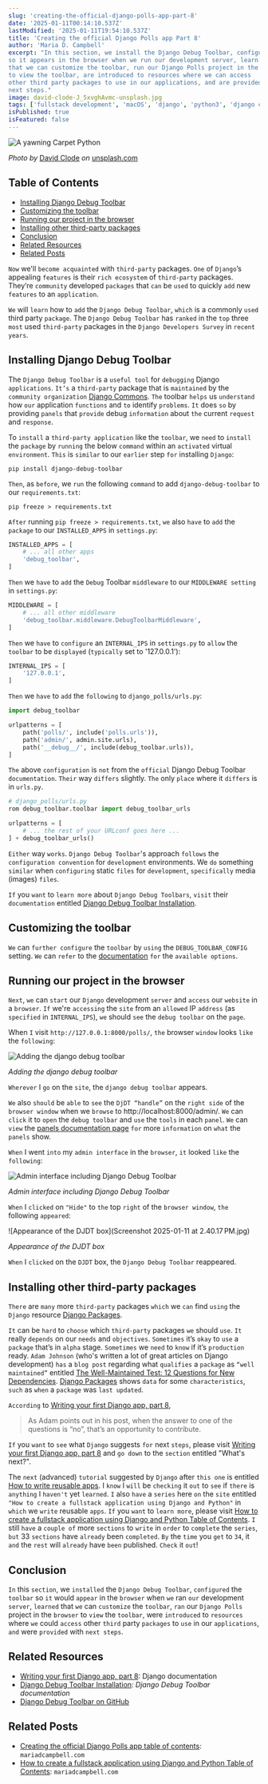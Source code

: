 ```yaml
---
slug: 'creating-the-official-django-polls-app-part-8'
date: '2025-01-11T00:14:10.537Z'
lastModified: '2025-01-11T19:54:10.537Z'
title: 'Creating the official Django Polls app Part 8'
author: 'Maria D. Campbell'
excerpt: "In this section, we install the Django Debug Toolbar, configure the toolbar
so it appears in the browser when we run our development server, learn
that we can customize the toolbar, run our Django Polls project in the browser
to view the toolbar, are introduced to resources where we can access
other third party packages to use in our applications, and are provided with
next steps."
image: david-clode-J_5xvghAvmc-unsplash.jpg
tags: ['fullstack development', 'macOS', 'django', 'python3', 'django commons', 'django debug toolbar', 'django settings', 'pip', 'series', 'third party packages', 'tutorial',]
isPublished: true
isFeatured: false
---
```


![A yawning Carpet Python](david-clode-J_5xvghAvmc-unsplash.jpg)

_Photo by_ [David Clode](https://unsplash.com/@davidclode) _on_
[unsplash.com](https://unsplash.com/photos/a-close-up-of-a-snake-on-a-rock-J_5xvghAvmc)

## Table of Contents

-   [Installing Django Debug Toolbar](#installing-django-debug-toolbar)
-   [Customizing the toolbar](#customizing-the-toolbar)
-   [Running our project in the browser](#running-our-project-in-the-browser)
-   [Installing other third-party packages](#installing-other-third-party-packages)
-   [Conclusion](#conclusion)
-   [Related Resources](#related-resources)
-   [Related Posts](#related-posts)

`Now` we'll `become acquainted` with `third-party` packages. `One` of `Django`’s
appealing `features` is their `rich ecosystem` of `third-party` packages.
They’re `community` developed `packages` that `can` be `used` to quickly `add`
new `features` to an `application`.

`We` will `learn` how to `add` the `Django Debug Toolbar`, `which` is a commonly
`used` third party `package`. The `Django Debug Toolbar` has `ranked` in the
`top` three `most` used `third-party` packages in the `Django Developers Survey`
in `recent years`.

## Installing Django Debug Toolbar

The `Django Debug Toolbar` is a `useful tool` for `debugging` Django
`applications`. `It’s` a `third-party` package that is `maintained` by the
`community organization` [Django Commons](https://github.com/django-commons).
`The` toolbar `helps` us `understand` how `our` application `functions` and `to`
identify `problems`. `It` does `so` by providing `panels` that `provide` debug
`information` about `the` current `request` and `response`.

To `install` a `third-party application` like the `toolbar`, we `need` to
`install` the `package` by `running` the below `command` within an `activated`
virtual `environment`. `This` is `similar` to our `earlier` step `for`
installing `Django`:

```shell
pip install django-debug-toolbar
```

`Then`, as `before`, we `run` the following `command` to add
`django-debug-toolbar` to our `requirements.txt`:

```shell
pip freeze > requirements.txt
```

`After` running `pip freeze > requirements.txt`, `we` also `have` to `add` the
`package` to our `INSTALLED_APPS` in `settings.py`:

```python
INSTALLED_APPS = [
    # ... all other apps
    'debug_toolbar',
]
```

`Then` we `have` to `add` the `Debug` Toolbar `middleware` to our
`MIDDLEWARE setting` in `settings.py`:

```python
MIDDLEWARE = [
    # ... all other middleware
    'debug_toolbar.middleware.DebugToolbarMiddleware',
]
```

`Then` we `have` to `configure` an `INTERNAL_IPS` in `settings.py` to `allow`
the `toolbar` to be `displayed` (`typically` set to '127.0.0.1'):

```python
INTERNAL_IPS = [
    '127.0.0.1',
]
```

`Then` we `have` to `add` the `following` to `django_polls/urls.py`:

```python
import debug_toolbar

urlpatterns = [
    path('polls/', include('polls.urls')),
    path('admin/', admin.site.urls),
    path('__debug__/', include(debug_toolbar.urls)),
]
```

`The` above `configuration` is `not` from the `official` Django Debug Toolbar
`documentation`. `Their` way `differs` slightly. `The` only `place` where it
`differs` is in `urls.py`.

```python
# django_polls/urls.py
rom debug_toolbar.toolbar import debug_toolbar_urls

urlpatterns = [
    # ... the rest of your URLconf goes here ...
] + debug_toolbar_urls()
```

`Either` way `works`. `Django Debug Toolbar`'s approach `follows` the
`configuration convention` for `development` environments. We `do` something
`similar` when `configuring` static `files` for `development`, `specifically`
media (images) `files`.

`If` you `want` to `learn more` about `Django Debug Toolbars`, `visit` their
`documentation` entitled
[Django Debug Toolbar Installation](https://django-debug-toolbar.readthedocs.io/en/latest/installation.html).

## Customizing the toolbar

`We` can `further configure` the `toolbar` by `using` the `DEBUG_TOOLBAR_CONFIG`
setting. `We` can `refer` to the
[documentation](https://django-debug-toolbar.readthedocs.io/en/latest/installation.html)
`for` the `available options`.

## Running our project in the browser

`Next`, `we` can `start` our `Django` development `server` and `access` our
`website` in a `browser`. `If` we're `accessing` the `site` from an `allowed` IP
`address` (as `specified` in `INTERNAL_IPS`), `we` should `see` the
`debug toolbar` on the `page`.

When `I` visit `http://127.0.0.1:8000/polls/`, `the` browser `window` looks
`like` the `following`:

![Adding the django debug toolbar](Screenshot-2025-01-11-at-12.40.49-PM.jpg)

_Adding the django debug toolbar_

`Wherever` I `go` on the `site`, the `django debug toolbar` appears.

`We` also `should` be `able` to `see` the `DjDT “handle”` on the `right side` of
the `browser window` when we `browse` to http://localhost:8000/admin/. `We` can
`click` it to `open` the `debug toolbar` and `use` the `tools` in each `panel`.
`We` can `view` the
[panels documentation page](https://django-debug-toolbar.readthedocs.io/en/latest/panels.html)
`for` more `information` on `what` the `panels` show.

`When` I went `into` my `admin interface` in the `browser`, `it` looked `like`
the `following`:

![Admin interface including Django Debug Toolbar](Screenshot-2025-01-11-at-2.37.00-PM.jpg)

_Admin interface including Django Debug Toolbar_

`When` I `clicked` on `"Hide"` to `the` top `right` of the `browser window`,
`the` following `appeared`:

![Appearance of the DJDT box](Screenshot 2025-01-11 at 2.40.17 PM.jpg)

_Appearance of the DJDT box_

`When` I `clicked` on the `DJDT` box, the `Django Debug Toolbar` reappeared.

## Installing other third-party packages

`There` are `many` more `third-party` packages `which` we `can` find `using` the
`Django` resource [Django Packages](https://djangopackages.org).

`It` can be `hard` to `choose` which `third-party` packages `we` should `use`.
`It` really `depends` on our `needs` and `objectives`. `Sometimes` it’s `okay`
to `use` a `package` that’s in `alpha` stage. `Sometimes` we `need` to `know` if
it’s `production` ready. `Adam Johnson` (who's written a lot of great articles
on Django development) `has` a `blog post` regarding what `qualifies` a
`package` as `“well maintained”` entitled
[The Well-Maintained Test: 12 Questions for New Dependencies](https://adamj.eu/tech/2021/11/04/the-well-maintained-test/).
[Django Packages](https://djangopackages.org) shows `data` for some
`characteristics`, `such` as `when` a `package` was `last updated`.

`According` to
[Writing your first Django app, part 8](https://docs.djangoproject.com/en/5.1/intro/tutorial08/),

> As Adam points out in his post, when the answer to one of the questions is
> “no”, that’s an opportunity to contribute.

`If` you `want` to `see` what `Django` suggests `for` next `steps`, please visit
[Writing your first Django app, part 8](https://docs.djangoproject.com/en/5.1/intro/tutorial08/)
and `go down` to the `section` entitled "What's next?".

The `next` (advanced) `tutorial` suggested by `Django` after `this one` is
entitled
[How to write reusable apps](https://docs.djangoproject.com/en/5.1/intro/reusable-apps/).
I `know` I `will` be `checking` it `out` to `see` if `there` is `anything` I
`haven't` yet `learned`. `I` also `have` a `series` here `on` the `site`
entitled `"How to create a fullstack application using Django and Python"` in
`which` we `write` reusable `apps`. `If` you `want` to `learn more`, please
visit
[How to create a fullstack application using Django and Python Table of Contents](http://localhost:3000/blog/how-to-create-a-fullstack-application-using-django-and-python-table-of-contents).
`I` still `have` a `couple of` more `sections` to `write` in `order` to
`complete` the `series`, `but` 33 `sections` have `already` been `completed`.
`By` the `time` you `get` to `34`, it `and` the `rest` will `already` have
`been` published. `Check` it `out`!

## Conclusion

`In` this `section`, we `installed` the `Django Debug Toolbar`, `configured` the
`toolbar` so `it` would `appear` in the `browser` when `we` ran `our`
development `server`, `learned` that `we` can `customize` the `toolbar`, `ran`
our `Django Polls` project in the `browser` to `view` the `toolbar`, were
`introduced` to `resources` where `we` could `access` other `third` party
`packages` to `use` in our `applications`, `and` were `provided` with
`next steps`.

## Related Resources

-   [Writing your first Django app, part 8](https://docs.djangoproject.com/en/5.1/intro/tutorial08/):
    Django documentation
-   [Django Debug Toolbar Installation](https://django-debug-toolbar.readthedocs.io/en/latest/installation.html):
    _Django Debug Toolbar documentation_
-   [Django Debug Toolbar on GitHub](https://github.com/django-commons/django-debug-toolbar/issues?q=is%3Aissue+is%3Aopen+sort%3Aupdated-desc)

## Related Posts

-   [Creating the official Django Polls app table of contents](/blog/creating-the-official-django-polls-app-table-of-contents):
    `mariadcampbell.com`
-   [How to create a fullstack application using Django and Python Table of Contents](/blog/how-to-create-a-fullstack-application-using-django-and-python-table-of-contents):
    `mariadcampbell.com`
